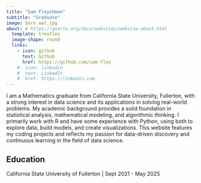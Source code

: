 ```yaml
---
title: "Sam Fleyshman"
subtitle: "Graduate"
image: barn_owl.jpg
about: # https://quarto.org/docs/websites/website-about.html
  template: trestles
  image-shape: round
  links:
    - icon: github
      text: Github
      href: https://github.com/sam-fley
    #- icon: linkedin
    #  text: LinkedIn
    #  href: https://linkedin.com
---
```


I am a Mathematics graduate from California State University, Fullerton, with a strong interest in data science and its applications in solving real-world problems. My academic background provides a solid foundation in statistical analysis, mathematical modeling, and algorithmic thinking. I primarily work with R and have some experience with Python, using both to explore data, build models, and create visualizations. This website features my coding projects and reflects my passion for data-driven discovery and continuous learning in the field of data science.

## Education

California State University of Fullerton \| Sept 2021 - May 2025

<!-- ## Experience -->

<!-- Workplace \| Job title \| April 20XX - present -->
